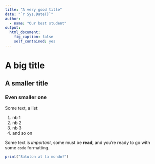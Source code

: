 ```yaml
---
title: "A very good title"
date: "`r Sys.Date()`"
author:
  - name: "Our best student"
output:
  html_document:
    fig_caption: false
    self_contained: yes
---
```


# A big title

## A smaller title

### Even smaller one

Some text, a list:

1. nb 1
1. nb 2
1. nb 3
1. and so on

Some text is *important*, some must be **read**, and you're ready to go with some `code` formatting.

```r
print("Saluton al la mondo!")
```